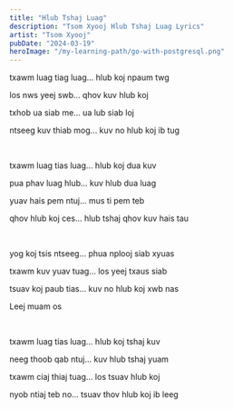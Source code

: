 ```yaml
---
title: "Hlub Tshaj Luag"
description: "Tsom Xyooj Hlub Tshaj Luag Lyrics"
artist: "Tsom Xyooj"
pubDate: "2024-03-19"
heroImage: "/my-learning-path/go-with-postgresql.png"
---
```


txawm luag tiag luag... hlub koj npaum twg

los nws yeej swb... qhov kuv hlub koj

txhob ua siab me... ua lub siab loj

ntseeg kuv thiab mog... kuv no hlub koj ib tug

<br />

txawm luag tias luag... hlub koj dua kuv

pua phav luag hlub... kuv hlub dua luag

yuav hais pem ntuj... mus ti pem teb

qhov hlub koj ces... hlub tshaj qhov kuv hais tau

<br />

yog koj tsis ntseeg... phua nplooj siab xyuas

txawm kuv yuav tuag... los yeej txaus siab

tsuav koj paub tias... kuv no hlub koj xwb nas

Leej muam os

<br />

txawm luag tias luag... hlub koj tshaj kuv

neeg thoob qab ntuj... kuv hlub tshaj yuam

txawm ciaj thiaj tuag... los tsuav hlub koj

nyob ntiaj teb no... tsuav thov hlub koj ib leeg
